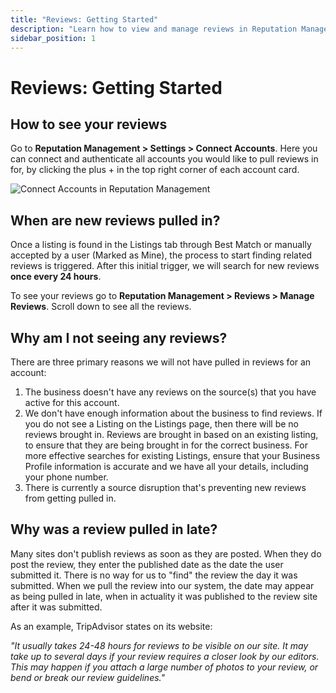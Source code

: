 ```yaml
---
title: "Reviews: Getting Started"
description: "Learn how to view and manage reviews in Reputation Management"
sidebar_position: 1
---
```


# Reviews: Getting Started

## How to see your reviews

Go to **Reputation Management > Settings > Connect Accounts**. Here you can connect and authenticate all accounts you would like to pull reviews in for, by clicking the plus + in the top right corner of each account card.

![Connect Accounts in Reputation Management](./img/connect-accounts.jpg)

## When are new reviews pulled in?

Once a listing is found in the Listings tab through Best Match or manually accepted by a user (Marked as Mine), the process to start finding related reviews is triggered. After this initial trigger, we will search for new reviews **once every 24 hours**.

To see your reviews go to **Reputation Management > Reviews > Manage Reviews**. Scroll down to see all the reviews.

## Why am I not seeing any reviews?

There are three primary reasons we will not have pulled in reviews for an account:

1. The business doesn't have any reviews on the source(s) that you have active for this account.
2. We don't have enough information about the business to find reviews. If you do not see a Listing on the Listings page, then there will be no reviews brought in. Reviews are brought in based on an existing listing, to ensure that they are being brought in for the correct business. For more effective searches for existing Listings, ensure that your Business Profile information is accurate and we have all your details, including your phone number. 
3. There is currently a source disruption that's preventing new reviews from getting pulled in. 

## Why was a review pulled in late?

Many sites don't publish reviews as soon as they are posted. When they do post the review, they enter the published date as the date the user submitted it. There is no way for us to "find" the review the day it was submitted. When we pull the review into our system, the date may appear as being pulled in late, when in actuality it was published to the review site after it was submitted.

As an example, TripAdvisor states on its website:

*"It usually takes 24-48 hours for reviews to be visible on our site. It may take up to several days if your review requires a closer look by our editors. This may happen if you attach a large number of photos to your review, or bend or break our review guidelines."*
